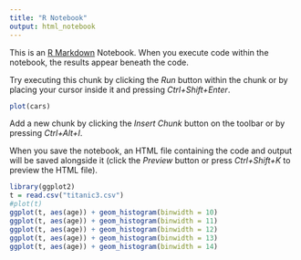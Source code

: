 ```yaml
---
title: "R Notebook"
output: html_notebook
---
```


This is an [R Markdown](http://rmarkdown.rstudio.com) Notebook. When you execute code within the notebook, the results appear beneath the code. 

Try executing this chunk by clicking the *Run* button within the chunk or by placing your cursor inside it and pressing *Ctrl+Shift+Enter*. 

```r
plot(cars)
```

Add a new chunk by clicking the *Insert Chunk* button on the toolbar or by pressing *Ctrl+Alt+I*.

When you save the notebook, an HTML file containing the code and output will be saved alongside it (click the *Preview* button or press *Ctrl+Shift+K* to preview the HTML file).


```r
library(ggplot2)
t = read.csv("titanic3.csv")
#plot(t)
ggplot(t, aes(age)) + geom_histogram(binwidth = 10)
ggplot(t, aes(age)) + geom_histogram(binwidth = 11)
ggplot(t, aes(age)) + geom_histogram(binwidth = 12)
ggplot(t, aes(age)) + geom_histogram(binwidth = 13)
ggplot(t, aes(age)) + geom_histogram(binwidth = 14)
```


